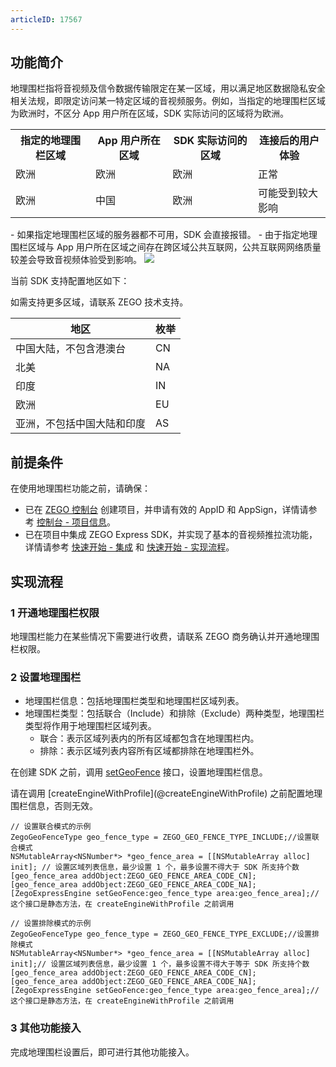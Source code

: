 ```yaml
---
articleID: 17567
---
```

## 功能简介


地理围栏指将音视频及信令数据传输限定在某一区域，用以满足地区数据隐私安全相关法规，即限定访问某一特定区域的音视频服务。例如，当指定的地理围栏区域为欧洲时，不区分 App 用户所在区域，SDK 实际访问的区域将为欧洲。


<table>
  <colgroup>
    <col/>
    <col/>
  </colgroup>
<tbody><tr>
<th>指定的地理围栏区域</th>
<th>App 用户所在区域</th>
<th>SDK 实际访问的区域</th>
<th>连接后的用户体验</th>
</tr>
<tr>
<td>欧洲</td>
<td>欧洲</td>
<td>欧洲</td>
<td>正常</td>
</tr>
<tr>
<td>欧洲</td>
<td>中国</td>
<td>欧洲</td>
<td>可能受到较大影响</td>
</tr>
</tbody></table>


<Warning title="注意">
- 如果指定地理围栏区域的服务器都不可用，SDK 会直接报错。
- 由于指定地理围栏区域与 App 用户所在区域之间存在跨区域公共互联网，公共互联网网络质量较差会导致音视频体验受到影响。
</Warning>

<Frame width="512" height="auto" caption="">
  <img src="https://doc-media.zego.im/sdk-doc/Pics/Express/Geofencing_pic.jpeg" />
</Frame>

当前 SDK 支持配置地区如下：

<Note title="说明">
如需支持更多区域，请联系 ZEGO 技术支持。
</Note>


|地区|枚举|
|-|-|
|中国大陆，不包含港澳台|CN|
|北美|NA|
|印度|IN|
|欧洲|EU|
|亚洲，不包括中国大陆和印度|AS|

## 前提条件

在使用地理围栏功能之前，请确保：
- 已在 [ZEGO 控制台](https://console.zego.im) 创建项目，并申请有效的 AppID 和 AppSign，详情请参考 [控制台 - 项目信息](/console/project-info)。
- 已在项目中集成 ZEGO Express SDK，并实现了基本的音视频推拉流功能，详情请参考 [快速开始 - 集成](!Integration/SDK_Integration) 和 [快速开始 - 实现流程](!Integration/Solution_Implementation)。

## 实现流程

### 1 开通地理围栏权限

地理围栏能力在某些情况下需要进行收费，请联系 ZEGO 商务确认并开通地理围栏权限。


### 2 设置地理围栏

- 地理围栏信息：包括地理围栏类型和地理围栏区域列表。
- 地理围栏类型：包括联合（Include）和排除（Exclude）两种类型，地理围栏类型将作用于地理围栏区域列表。
    - 联合：表示区域列表内的所有区域都包含在地理围栏内。
    - 排除：表示区域列表内容所有区域都排除在地理围栏外。

在创建 SDK 之前，调用 [setGeoFence](@setGeoFence) 接口，设置地理围栏信息。


<Warning title="注意">
请在调用 [createEngineWithProfile](@createEngineWithProfile) 之前配置地理围栏信息，否则无效。
</Warning>


```objc
// 设置联合模式的示例
ZegoGeoFenceType geo_fence_type = ZEGO_GEO_FENCE_TYPE_INCLUDE;//设置联合模式
NSMutableArray<NSNumber*> *geo_fence_area = [[NSMutableArray alloc] init]; // 设置区域列表信息，最少设置 1 个，最多设置不得大于 SDK 所支持个数
[geo_fence_area addObject:ZEGO_GEO_FENCE_AREA_CODE_CN];
[geo_fence_area addObject:ZEGO_GEO_FENCE_AREA_CODE_NA];
[ZegoExpressEngine setGeoFence:geo_fence_type area:geo_fence_area];// 这个接口是静态方法，在 createEngineWithProfile 之前调用

// 设置排除模式的示例
ZegoGeoFenceType geo_fence_type = ZEGO_GEO_FENCE_TYPE_EXCLUDE;//设置排除模式
NSMutableArray<NSNumber*> *geo_fence_area = [[NSMutableArray alloc] init];// 设置区域列表信息，最少设置 1 个，最多设置不得大于等于 SDK 所支持个数
[geo_fence_area addObject:ZEGO_GEO_FENCE_AREA_CODE_CN];
[geo_fence_area addObject:ZEGO_GEO_FENCE_AREA_CODE_NA];
[ZegoExpressEngine setGeoFence:geo_fence_type area:geo_fence_area];// 这个接口是静态方法，在 createEngineWithProfile 之前调用
```

### 3 其他功能接入

完成地理围栏设置后，即可进行其他功能接入。

